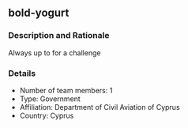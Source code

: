 ## bold-yogurt

### Description and Rationale
Always up to for a challenge

### Details

* Number of team members: 1
* Type: Government
* Affiliation: Department of Civil Aviation of Cyprus
* Country: Cyprus

